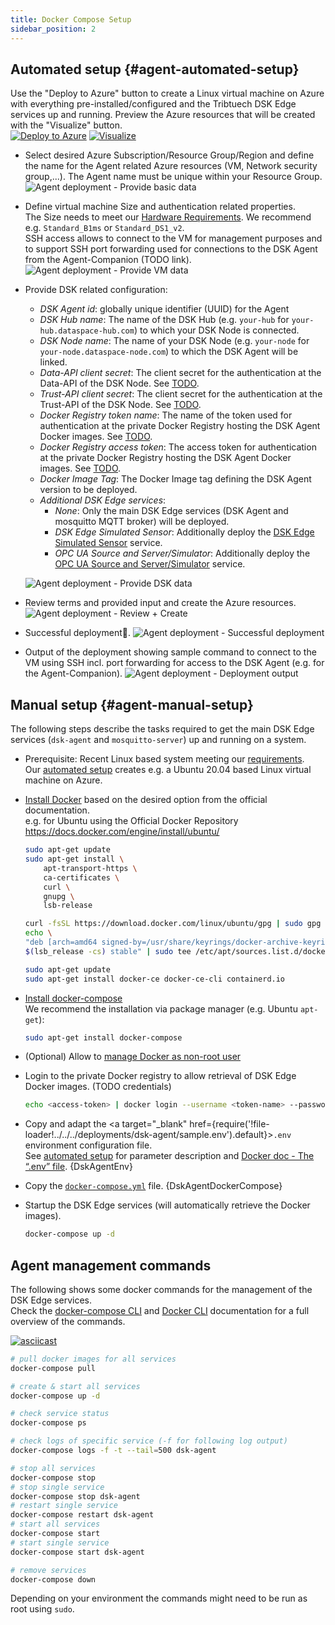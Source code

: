 ```yaml
---
title: Docker Compose Setup
sidebar_position: 2
---
```


## Automated setup {#agent-automated-setup}

Use the "Deploy to Azure" button to create a Linux virtual machine on Azure with everything pre-installed/configured and the Tribtuech DSK Edge services up and running. 
Preview the Azure resources that will be created with the "Visualize" button.  
[![Deploy to Azure](https://aka.ms/deploytoazurebutton)](https://portal.azure.com/#create/Microsoft.Template/uri/https%3A%2F%2Fraw.githubusercontent.com%2Ftributech-solutions%2Ftributech-dsk-docs%2Ffeature%2Fagent-doc%2Fdeployments%2Fdsk-agent%2Fazuredeploy.json/createUIDefinitionUri/https%3A%2F%2Fraw.githubusercontent.com%2Ftributech-solutions%2Ftributech-dsk-docs%2Ffeature%2Fagent-doc%2Fdeployments%2Fdsk-agent%2FcreateUiDefinition.json)
[![Visualize](https://raw.githubusercontent.com/Azure/azure-quickstart-templates/master/1-CONTRIBUTION-GUIDE/images/visualizebutton.svg?sanitize=true)](http://armviz.io/#/?load=https%3A%2F%2Fraw.githubusercontent.com%2Ftributech-solutions%2Ftributech-dsk-docs%2Ffeature%2Fagent-doc%2Fdeployments%2Fdsk-agent%2Fazuredeploy.json)

* Select desired Azure Subscription/Resource Group/Region and define the name for the Agent related Azure resources (VM, Network security group,...). The Agent name must be unique within your Resource Group.
![Agent deployment - Provide basic data](./img/agent-docker-deploy-1.png)
* Define virtual machine Size and authentication related properties.  
The Size needs to meet our [Hardware Requirements](#hardware-requirements). We recommend e.g. `Standard_B1ms` or `Standard_DS1_v2`.  
SSH access allows to connect to the VM for management purposes and to support SSH port forwarding used for connections to the DSK Agent from the Agent-Companion (TODO link).  
![Agent deployment - Provide VM data](./img/agent-docker-deploy-2.png)
* Provide DSK related configuration:
  * *DSK Agent id*: globally unique identifier (UUID) for the Agent  
  * *DSK Hub name*: The name of the DSK Hub (e.g. `your-hub` for `your-hub.dataspace-hub.com`) to which your DSK Node is connected.
  * *DSK Node name*: The name of your DSK Node (e.g. `your-node` for `your-node.dataspace-node.com`) to which the DSK Agent will be linked.
  * *Data-API client secret*: The client secret for the authentication at the Data-API of the DSK Node. See [TODO](#TODO).
  * *Trust-API client secret*: The client secret for the authentication at the Trust-API of the DSK Node. See [TODO](#TODO).
  * *Docker Registry token name*: The name of the token used for authentication at the private Docker Registry hosting the DSK Agent Docker images. See [TODO](#TODO).
  * *Docker Registry access token*: The access token for authentication at the private Docker Registry hosting the DSK Agent Docker images. See [TODO](#TODO).
  * *Docker Image Tag*: The Docker Image tag defining the DSK Agent version to be deployed.
  * *Additional DSK Edge services*:
    * *None*: Only the main DSK Edge services (DSK Agent and mosquitto MQTT broker) will be deployed.
    * *DSK Edge Simulated Sensor*: Additionally deploy the [DSK Edge Simulated Sensor](./sources/simulated) service.
    * *OPC UA Source and Server/Simulator*: Additionally deploy the [OPC UA Source and Server/Simulator](./sources/opc-ua) service.

  ![Agent deployment - Provide DSK data](./img/agent-docker-deploy-3.png)
* Review terms and provided input and create the Azure resources.
![Agent deployment - Review + Create](./img/agent-docker-deploy-4.png)
* Successful deployment🎉.
![Agent deployment - Successful deployment](./img/agent-docker-deploy-5.png)
* Output of the deployment showing sample command to connect to the VM using SSH incl. port forwarding for access to the DSK Agent (e.g. for the Agent-Companion).
![Agent deployment - Deployment output](./img/agent-docker-deploy-6.png)


## Manual setup {#agent-manual-setup}

The following steps describe the tasks required to get the main DSK Edge services (`dsk-agent` and `mosquitto-server`) up and running on a system.

* Prerequisite: Recent Linux based system meeting our [requirements](#requirements).  
Our [automated setup](#agent-automated-setup) creates e.g. a Ubuntu 20.04 based Linux virtual machine on Azure.
* [Install Docker](https://docs.docker.com/engine/install/) based on the desired option from the official documentation.  
    e.g. for Ubuntu using the Official Docker Repository https://docs.docker.com/engine/install/ubuntu/
    ```bash
    sudo apt-get update
    sudo apt-get install \
        apt-transport-https \
        ca-certificates \
        curl \
        gnupg \
        lsb-release

    curl -fsSL https://download.docker.com/linux/ubuntu/gpg | sudo gpg --dearmor -o /usr/share/keyrings/docker-archive-keyring.gpg
    echo \
    "deb [arch=amd64 signed-by=/usr/share/keyrings/docker-archive-keyring.gpg] https://download.docker.com/linux/ubuntu \
    $(lsb_release -cs) stable" | sudo tee /etc/apt/sources.list.d/docker.list > /dev/null

    sudo apt-get update
    sudo apt-get install docker-ce docker-ce-cli containerd.io  
    ```
* [Install docker-compose](https://docs.docker.com/compose/install/)  
    We recommend the installation via package manager (e.g. Ubuntu `apt-get`):
    ```bash
    sudo apt-get install docker-compose
    ```
* (Optional) Allow to [manage Docker as non-root user](https://docs.docker.com/engine/install/linux-postinstall/#manage-docker-as-a-non-root-user)
* Login to the private Docker registry to allow retrieval of DSK Edge Docker images. (TODO credentials)
    ```bash
    echo <access-token> | docker login --username <token-name> --password-stdin tributech.azurecr.io
    ```
* Copy and adapt the <a target="_blank" href={require('!file-loader!../../../deployments/dsk-agent/sample.env').default}>`.env`</a> environment configuration file.  
See [automated setup](#agent-automated-setup) for parameter description and [Docker doc - The “.env” file](https://docs.docker.com/compose/environment-variables/#the-env-file).
<CodeBlock className="language-plain" title=".env">{DskAgentEnv}</CodeBlock>

* Copy the [`docker-compose.yml`](../../../deployments/dsk-agent/docker-compose.yml) file. 
<CodeBlock className="language-yml" title="docker-compose.yml">{DskAgentDockerCompose}</CodeBlock>

* Startup the DSK Edge services (will automatically retrieve the Docker images).
    ```bash
    docker-compose up -d
    ```

## Agent management commands

The following shows some docker commands for the management of the DSK Edge services.  
Check the [docker-compose CLI](https://docs.docker.com/compose/reference/) and [Docker CLI](https://docs.docker.com/engine/reference/commandline/cli/) documentation for a full overview of the commands.

[![asciicast](https://asciinema.org/a/ySB0YG0BMgrwO9MM124rsaL5w.svg)](https://asciinema.org/a/ySB0YG0BMgrwO9MM124rsaL5w)

```bash
# pull docker images for all services
docker-compose pull

# create & start all services
docker-compose up -d

# check service status 
docker-compose ps

# check logs of specific service (-f for following log output)
docker-compose logs -f -t --tail=500 dsk-agent

# stop all services
docker-compose stop
# stop single service
docker-compose stop dsk-agent
# restart single service
docker-compose restart dsk-agent
# start all services
docker-compose start
# start single service
docker-compose start dsk-agent

# remove services
docker-compose down
```
Depending on your environment the commands might need to be run as root using `sudo`.